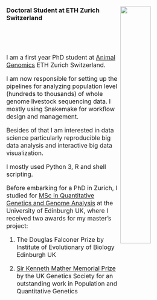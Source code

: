 ###
###
###
###
<a href="https://www.ethz.ch/en.html"><img src="figs/eth_logo.png" width="40%" height="40%" align="right"></a>  

### Doctoral Student at ETH Zurich Switzerland  
<br></br>
<br></br>
<font size="3.5">I am a first year PhD student at [Animal Genomics](http://www.ag.ethz.ch/) ETH Zurich Switzerland.  

I am now responsible for setting up the pipelines for analyzing population level (hundreds to thousands) of whole genome livestock sequencing data. 
I mostly using Snakemake for workflow design and management.

Besides of that I am interested in data science particularly reproducible big data analysis and interactive big data visualization.  

I mostly used Python 3, R and shell scripting. 

Before embarking for a PhD in Zurich, I studied for [MSc in Quantitative Genetics and Genome Analysis](http://qgen.bio.ed.ac.uk/) at the University of Edinburgh UK, where I received two awards for my master's project:  

(1)  The Douglas Falconer Prize by Institute of Evolutionary of Biology Edinburgh UK  

(2)  [Sir Kenneth Mather Memorial Prize](http://www.genetics.org.uk/medals-and-prizes/sir-kenneth-mather-memorial-prize/sir-kenneth-mather-memorial-prize-2016-17/) by the UK Genetics Society for an outstanding work in Population and Quantitative Genetics  
<br></br>
 
</font>
